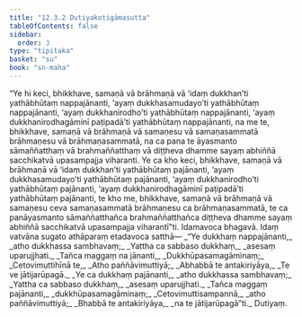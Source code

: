 ```yaml
---
title: "12.3.2 Dutiyakoṭigāmasutta"
tableOfContents: false
sidebar:
  order: 3
type: "tipitaka"
basket: "su"
book: "sn-maha"
---
```



<DynamicBreadcrumb />

<Division number="1092" book="sn-maha">

<Paragraph number="2270" book="sn-maha">
“Ye hi keci, bhikkhave, samaṇā vā brāhmaṇā vā ‘idaṃ dukkhan’ti yathābhūtaṃ nappajānanti, ‘ayaṃ dukkhasamudayo’ti yathābhūtaṃ nappajānanti, ‘ayaṃ dukkhanirodho’ti yathābhūtaṃ nappajānanti, ‘ayaṃ dukkhanirodhagāminī paṭipadā’ti yathābhūtaṃ nappajānanti, na me te, bhikkhave, samaṇā vā brāhmaṇā vā samaṇesu vā samaṇasammatā brāhmaṇesu vā brāhmaṇasammatā, na ca pana te āyasmanto sāmaññatthaṃ vā brahmaññatthaṃ vā diṭṭheva dhamme sayaṃ abhiññā sacchikatvā upasampajja viharanti.
</Paragraph>

<Paragraph number="2271" book="sn-maha">
Ye ca kho keci, bhikkhave, samaṇā vā brāhmaṇā vā ‘idaṃ dukkhan’ti yathābhūtaṃ pajānanti, ‘ayaṃ dukkhasamudayo’ti yathābhūtaṃ pajānanti, ‘ayaṃ dukkhanirodho’ti yathābhūtaṃ pajānanti, ‘ayaṃ dukkhanirodhagāminī paṭipadā’ti yathābhūtaṃ pajānanti, te kho me, bhikkhave, samaṇā vā brāhmaṇā vā samaṇesu ceva samaṇasammatā brāhmaṇesu ca brāhmaṇasammatā, te ca panāyasmanto sāmaññatthañca brahmaññatthañca diṭṭheva dhamme sayaṃ abhiññā sacchikatvā upasampajja viharantī”ti.
</Paragraph>

<Paragraph number="2272" book="sn-maha">
Idamavoca bhagavā. Idaṃ vatvāna sugato athāparaṃ etadavoca satthā—
</Paragraph>

<Paragraph number="2273" type="verses" book="sn-maha">
_“Ye dukkhaṃ nappajānanti,_  
_atho dukkhassa sambhavaṃ;_  
_Yattha ca sabbaso dukkhaṃ,_  
_asesaṃ uparujjhati._  

</Paragraph>

<Paragraph number="2274" type="verses" book="sn-maha">
_Tañca maggaṃ na jānanti,_  
_Dukkhūpasamagāminaṃ;_  
_Cetovimuttihīnā te,_  
_Atho paññāvimuttiyā;_  
_Abhabbā te antakiriyāya,_  
_Te ve jātijarūpagā._  

</Paragraph>

<Paragraph number="2275" type="verses" book="sn-maha">
_Ye ca dukkhaṃ pajānanti,_  
_atho dukkhassa sambhavaṃ;_  
_Yattha ca sabbaso dukkhaṃ,_  
_asesaṃ uparujjhati._  

</Paragraph>

<Paragraph number="2276" type="verses" book="sn-maha">
_Tañca maggaṃ pajānanti,_  
_dukkhūpasamagāminaṃ;_  
_Cetovimuttisampannā,_  
_atho paññāvimuttiyā;_  
_Bhabbā te antakiriyāya,_  
_na te jātijarūpagā”ti._  


</Paragraph>
</Division>

<Paragraph number="2277" type="center" book="sn-maha">
Dutiyaṃ.
</Paragraph>